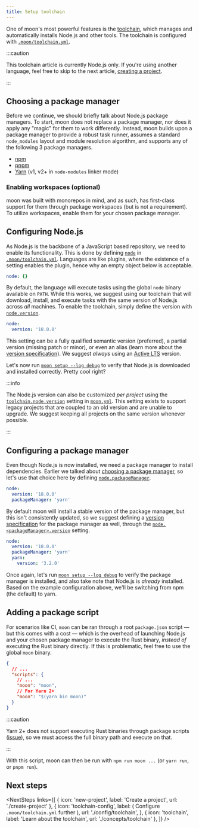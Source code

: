 ```yaml
---
title: Setup toolchain
---
```



<HeaderLabel text="4 min" />

One of moon's most powerful features is the [toolchain](./concepts/toolchain), which manages and
automatically installs Node.js and other tools. The toolchain is configured with
[`.moon/toolchain.yml`](./config/toolchain).

:::caution

This toolchain article is currently Node.js only. If you're using another language, feel free to
skip to the next article, [creating a project](./create-project).

:::

## Choosing a package manager

Before we continue, we should briefly talk about Node.js package managers. To start, moon does not
replace a package manager, nor does it apply any "magic" for them to work differently. Instead, moon
builds upon a package manager to provide a robust task runner, assumes a standard `node_modules`
layout and module resolution algorithm, and supports any of the following 3 package managers.

- [npm](https://docs.npmjs.com/)
- [pnpm](https://pnpm.io/)
- [Yarn](https://yarnpkg.com/) (v1, v2+ in `node-modules` linker mode)

### Enabling workspaces (optional)

moon was built with monorepos in mind, and as such, has first-class support for them through package
workspaces (but is not a requirement). To utilize workspaces, enable them for your chosen package
manager.


<PackageWorkspaces />

## Configuring Node.js

As Node.js is the backbone of a JavaScript based repository, we need to enable its functionality.
This is done by defining [`node`](./config/toolchain#node) in
[`.moon/toolchain.yml`](./config/toolchain). Languages are like plugins, where the existence of a
setting enables the plugin, hence why an empty object below is acceptable.

```yaml title=".moon/toolchain.yml"
node: {}
```

By default, the language will execute tasks using the global `node` binary available on `PATH`.
While this works, we suggest using our toolchain that will download, install, and execute tasks with
the same version of Node.js across _all_ machines. To enable the toolchain, simply define the
version with [`node.version`](./config/toolchain#version).

```yaml title=".moon/toolchain.yml"
node:
  version: '18.0.0'
```

This setting can be a fully qualified semantic version (preferred), a partial version (missing patch
or minor), or even an alias (learn more about the
[version specification](./concepts/toolchain#version-specification)). We suggest _always_ using an
[Active LTS](https://nodejs.org/en/about/releases/) version.

Let's now run [`moon setup --log debug`](./commands/setup) to verify that Node.js is downloaded and
installed correctly. Pretty cool right?

:::info

The Node.js version can also be customized _per project_ using the
[`toolchain.node.version`](./config/project#node) setting in [`moon.yml`](./config/project). This
setting exists to support legacy projects that are coupled to an old version and are unable to
upgrade. We suggest keeping all projects on the same version whenever possible.

:::

## Configuring a package manager

Even though Node.js is now installed, we need a package manager to install dependencies. Earlier we
talked about [choosing a package manager](./install#choosing-a-package-manager), so let's use that
choice here by defining [`node.packageManager`](./config/toolchain#packagemanager).

```yaml title=".moon/toolchain.yml"
node:
  version: '18.0.0'
  packageManager: 'yarn'
```

By default moon will install a stable version of the package manager, but this isn't consistently
updated, so we suggest defining a
[version specification](./concepts/toolchain#version-specification) for the package manager as well,
through the [`node.<packageManager>.version`](./config/toolchain#version-1) setting.

```yaml title=".moon/toolchain.yml"
node:
  version: '18.0.0'
  packageManager: 'yarn'
  yarn:
    version: '3.2.0'
```

Once again, let's run [`moon setup --log debug`](./commands/setup) to verify the package manager is
installed, and also take note that Node.js is _already_ installed. Based on the example
configuration above, we'll be switching from npm (the default) to yarn.

## Adding a package script

For scenarios like CI, `moon` can be ran through a root `package.json` script — but this comes with
a cost — which is the overhead of launching Node.js and your chosen package manager to execute the
Rust binary, _instead of_ executing the Rust binary directly. If this is problematic, feel free to
use the global `moon` binary.

```json title="package.json"
{
  // ...
  "scripts": {
    // ...
    "moon": "moon",
    // For Yarn 2+
    "moon": "$(yarn bin moon)"
  }
}
```

:::caution

Yarn 2+ does not support executing Rust binaries through package scripts
([issue](https://github.com/yarnpkg/berry/issues/882)), so we must access the full binary path and
execute on that.

:::

With this script, moon can then be run with `npm run moon ...` (or `yarn run`, or `pnpm run`).

## Next steps

<NextSteps
  links={[
    { icon: 'new-project', label: 'Create a project', url: './create-project' },
    {
      icon: 'toolchain-config',
      label: (
        <span>
          Configure <code>.moon/toolchain.yml</code> further
        </span>
      ),
      url: './config/toolchain',
    },
    { icon: 'toolchain', label: 'Learn about the toolchain', url: './concepts/toolchain' },
  ]}
/>
